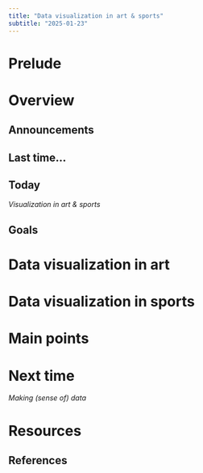 ```yaml
---
title: "Data visualization in art & sports"
subtitle: "2025-01-23"
---
```


# Prelude

# Overview

## Announcements

## Last time...

## Today

*Visualization in art & sports*

## Goals

# Data visualization in art

# Data visualization in sports

# Main points

# Next time

*Making (sense of) data*

# Resources

## References

